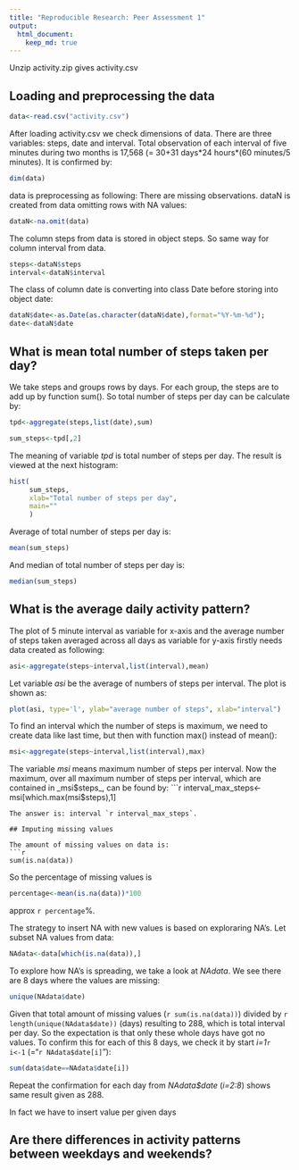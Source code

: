 ```yaml
---
title: "Reproducible Research: Peer Assessment 1"
output: 
  html_document:
    keep_md: true
---
```


Unzip activity.zip gives activity.csv

## Loading and preprocessing the data
```r
data<-read.csv("activity.csv")
```
After loading activity.csv we check dimensions of data. There are three variables: steps, date and interval. Total observation of each interval of five minutes during two months is 17,568 (= 30+31 days\*24 hours\*(60 minutes/5 minutes). It is confirmed by:
```r
dim(data)
```

data is preprocessing as following:
There are missing observations. dataN is created from data omitting rows with NA values:

```r
dataN<-na.omit(data)
```

The column steps from data is stored in object steps. So same way for column interval from data.
```r
steps<-dataN$steps
interval<-dataN$interval
```
The class of column date is converting into class Date before storing into object date:
```r
dataN$date<-as.Date(as.character(dataN$date),format="%Y-%m-%d");
date<-dataN$date
```


## What is mean total number of steps taken per day?

We take steps and groups rows by days. For each group, the steps are to add up by function sum(). So total number of steps per day can be calculate by:
```r
tpd<-aggregate(steps,list(date),sum)
```
```r
sum_steps<-tpd[,2]
```
The meaning of variable _tpd_ is total number of steps per day. 
The result is viewed at the next histogram:
```r
hist(
     sum_steps, 
     xlab="Total number of steps per day",
     main=""
     )
```

Average of total number of steps per day is:
```r
mean(sum_steps)
```
And median of total number of steps per day is:
```r
median(sum_steps)
```

## What is the average daily activity pattern?

The plot of 5 minute interval as variable for x-axis and the average number of steps taken averaged across all days as variable for y-axis firstly needs data created as following:

```r
asi<-aggregate(steps~interval,list(interval),mean)
```
Let variable _asi_ be the average of numbers of steps per interval.
The plot is shown as:
```r
plot(asi, type='l', ylab="average number of steps", xlab="interval")
```

To find an interval which the number of steps is maximum, we need to create data like last time, but then with function max() instead of mean():
```r
msi<-aggregate(steps~interval,list(interval),max)
```
The variable _msi_ means maximum number of steps per interval. Now the maximum, over all maximum number of steps per interval, which are contained in _msi$steps_, can be found by:
```r
interval_max_steps<- msi[which.max(msi$steps),1]
```
The answer is: interval `r interval_max_steps`.

## Imputing missing values

The amount of missing values on data is:
```r
sum(is.na(data))
```

So the percentage of missing values is 
```r
percentage<-mean(is.na(data))*100
```
approx `r percentage `%.

The strategy to insert NA with new values is based on exploraring NA's.
Let subset NA values from data:
```r
NAdata<-data[which(is.na(data)),]
```
To explore how NA's is spreading, we take a look at _NAdata_. We see there are 8 days where the values are missing:
```r
unique(NAdata$date)
```
Given that total amount of missing values (`r sum(is.na(data))`) divided by `r length(unique(NAdata$date))` (days) resulting to 288, which is total interval per day. So the expectation is that only these whole days have got no values.
To confirm this for each of this 8 days, we check it by start _i=1_`r i<-1` (="`r NAdata$date[i]`"):

```r
sum(data$date==NAdata$date[i])
```
Repeat the confirmation for each day from _NAdata$date_ (_i=2:8_) shows same result given as 288.

In fact we have to insert value per given days



## Are there differences in activity patterns between weekdays and weekends?
